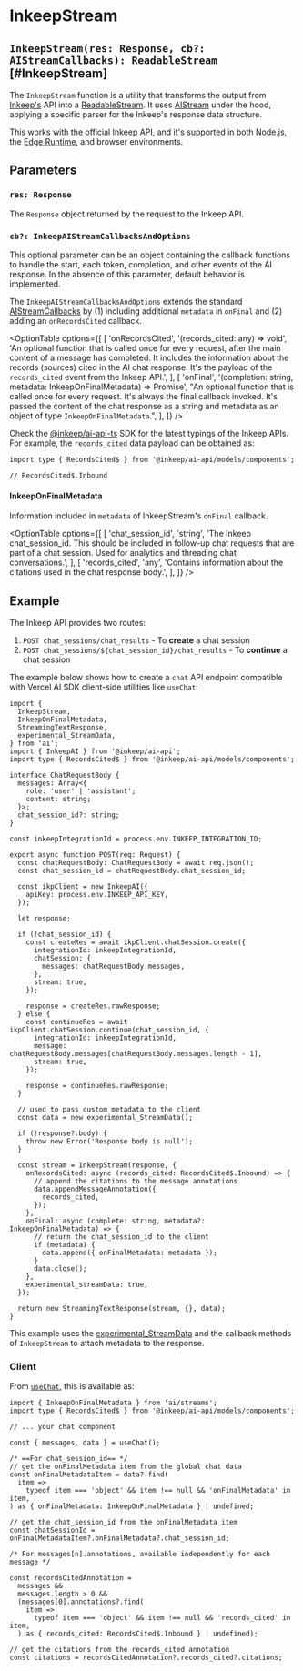 # InkeepStream

## `InkeepStream(res: Response, cb?: AIStreamCallbacks): ReadableStream` [#InkeepStream]

The `InkeepStream` function is a utility that transforms the output from [Inkeep's](https://www.inkeep.com) API into a [ReadableStream](https://developer.mozilla.org/docs/Web/API/ReadableStream). It uses [AIStream](/docs/api-reference/ai-stream) under the hood, applying a specific parser for the Inkeep's response data structure.

This works with the official Inkeep API, and it's supported in both Node.js, the [Edge Runtime](https://edge-runtime.vercel.app), and browser environments.

## Parameters

### `res: Response`

The `Response` object returned by the request to the Inkeep API.

### `cb?: InkeepAIStreamCallbacksAndOptions`

This optional parameter can be an object containing the callback functions to handle the start, each token, completion, and other events of the AI response. In the absence of this parameter, default behavior is implemented.

The `InkeepAIStreamCallbacksAndOptions` extends the standard [AIStreamCallbacks](/docs/api-reference/ai-stream#AIStreamCallbacks) by (1) including additional `metadata` in `onFinal` and (2) adding an `onRecordsCited` callback.

<OptionTable
  options={[
    [
      'onRecordsCited',
      '(records_cited: any) => void',
      'An optional function that is called once for every request, after the main content of a message has completed. It includes the information about the records (sources) cited in the AI chat response. It's the payload of the `records_cited` event from the Inkeep API.',
    ],
    [
      'onFinal',
      '(completion: string, metadata: InkeepOnFinalMetadata) => Promise<void>',
      "An optional function that is called once for every request. It's always the final callback invoked. It's passed the content of the chat response as a string and metadata as an object of type `InkeepOnFinalMetadata`.",
    ],
  ]}
/>

Check the [@inkeep/ai-api-ts](https://github.com/inkeep/ai-api-ts) SDK for the latest typings of the Inkeep APIs. For example, the `records_cited` data payload can be obtained as:

```
import type { RecordsCited$ } from '@inkeep/ai-api/models/components';

// RecordsCited$.Inbound
```

#### InkeepOnFinalMetadata

Information included in `metadata` of InkeepStream's `onFinal` callback.

<OptionTable
  options={[
    [
      'chat_session_id',
      'string',
      'The Inkeep chat_session_id. This should be included in follow-up chat requests that are part of a chat session. Used for analytics and threading chat conversations.',
    ],
    [
      'records_cited',
      'any',
      'Contains information about the citations used in the chat response body.',
    ],
  ]}
/>

## Example

The Inkeep API provides two routes:

1. `POST chat_sessions/chat_results` - To **create** a chat session
2. `POST chat_sessions/${chat_session_id}/chat_results` - To **continue** a chat session

The example below shows how to create a `chat` API endpoint compatible with Vercel AI SDK client-side utilities like `useChat`:

```tsx filename="app/api/chat/route.ts" showLineNumbers
import {
  InkeepStream,
  InkeepOnFinalMetadata,
  StreamingTextResponse,
  experimental_StreamData,
} from 'ai';
import { InkeepAI } from '@inkeep/ai-api';
import type { RecordsCited$ } from '@inkeep/ai-api/models/components';

interface ChatRequestBody {
  messages: Array<{
    role: 'user' | 'assistant';
    content: string;
  }>;
  chat_session_id?: string;
}

const inkeepIntegrationId = process.env.INKEEP_INTEGRATION_ID;

export async function POST(req: Request) {
  const chatRequestBody: ChatRequestBody = await req.json();
  const chat_session_id = chatRequestBody.chat_session_id;

  const ikpClient = new InkeepAI({
    apiKey: process.env.INKEEP_API_KEY,
  });

  let response;

  if (!chat_session_id) {
    const createRes = await ikpClient.chatSession.create({
      integrationId: inkeepIntegrationId,
      chatSession: {
        messages: chatRequestBody.messages,
      },
      stream: true,
    });

    response = createRes.rawResponse;
  } else {
    const continueRes = await ikpClient.chatSession.continue(chat_session_id, {
      integrationId: inkeepIntegrationId,
      message: chatRequestBody.messages[chatRequestBody.messages.length - 1],
      stream: true,
    });

    response = continueRes.rawResponse;
  }

  // used to pass custom metadata to the client
  const data = new experimental_StreamData();

  if (!response?.body) {
    throw new Error('Response body is null');
  }

  const stream = InkeepStream(response, {
    onRecordsCited: async (records_cited: RecordsCited$.Inbound) => {
      // append the citations to the message annotations
      data.appendMessageAnnotation({
        records_cited,
      });
    },
    onFinal: async (complete: string, metadata?: InkeepOnFinalMetadata) => {
      // return the chat_session_id to the client
      if (metadata) {
        data.append({ onFinalMetadata: metadata });
      }
      data.close();
    },
    experimental_streamData: true,
  });

  return new StreamingTextResponse(stream, {}, data);
}
```

This example uses the [experimental_StreamData](/docs/api-reference/stream-data) and the callback methods of `InkeepStream` to attach metadata to the response.

### Client

From [`useChat`](/docs/api-reference/use-chat), this is available as:

```tsx filename="app/chat/page.tsx" showLineNumbers
import { InkeepOnFinalMetadata } from 'ai/streams';
import type { RecordsCited$ } from '@inkeep/ai-api/models/components';

// ... your chat component

const { messages, data } = useChat();

/* ==For chat_session_id== */
// get the onFinalMetadata item from the global chat data
const onFinalMetadataItem = data?.find(
  item =>
    typeof item === 'object' && item !== null && 'onFinalMetadata' in item,
) as { onFinalMetadata: InkeepOnFinalMetadata } | undefined;

// get the chat_session_id from the onFinalMetadata item
const chatSessionId = onFinalMetadataItem?.onFinalMetadata?.chat_session_id;

/* For messages[n].annotations, available independently for each message */

const recordsCitedAnnotation =
  messages &&
  messages.length > 0 &&
  (messages[0].annotations?.find(
    item =>
      typeof item === 'object' && item !== null && 'records_cited' in item,
  ) as { records_cited: RecordsCited$.Inbound } | undefined);

// get the citations from the records_cited annotation
const citations = recordsCitedAnnotation?.records_cited?.citations;
```
